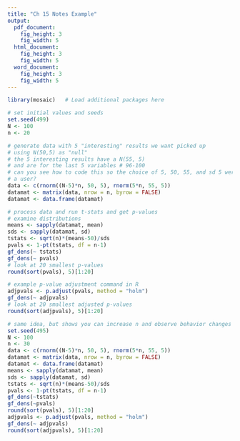 ```yaml
---
title: "Ch 15 Notes Example"
output: 
  pdf_document:
    fig_height: 3
    fig_width: 5
  html_document:
    fig_height: 3
    fig_width: 5
  word_document:
    fig_height: 3
    fig_width: 5
---
```


```r
library(mosaic)   # Load additional packages here 
```

```r
# set initial values and seeds
set.seed(499)
N <- 100
n <- 20

# generate data with 5 "interesting" results we want picked up
# using N(50,5) as "null" 
# the 5 interesting results have a N(55, 5)
# and are for the last 5 variables # 96-100
# can you see how to code this so the choice of 5, 50, 55, and sd 5 were set by 
# a user?
data <- c(rnorm((N-5)*n, 50, 5), rnorm(5*n, 55, 5))
datamat <- matrix(data, nrow = n, byrow = FALSE)
datamat <- data.frame(datamat)

# process data and run t-stats and get p-values 
# examine distributions
means <- sapply(datamat, mean)
sds <- sapply(datamat, sd)
tstats <- sqrt(n)*(means-50)/sds
pvals <- 1-pt(tstats, df = n-1)
gf_dens(~ tstats)
gf_dens(~ pvals)
# look at 20 smallest p-values
round(sort(pvals), 5)[1:20]

# example p-value adjustment command in R
adjpvals <- p.adjust(pvals, method = "holm")
gf_dens(~ adjpvals)
# look at 20 smallest adjusted p-values
round(sort(adjpvals), 5)[1:20]
```


```r
# same idea, but shows you can increase n and observe behavior changes
set.seed(495)
N <- 100
n <- 30
data <- c(rnorm((N-5)*n, 50, 5), rnorm(5*n, 55, 5))
datamat <- matrix(data, nrow = n, byrow = FALSE)
datamat <- data.frame(datamat)
means <- sapply(datamat, mean)
sds <- sapply(datamat, sd)
tstats <- sqrt(n)*(means-50)/sds
pvals <- 1-pt(tstats, df = n-1) 
gf_dens(~tstats)
gf_dens(~pvals)
round(sort(pvals), 5)[1:20]
adjpvals <- p.adjust(pvals, method = "holm")
gf_dens(~ adjpvals)
round(sort(adjpvals), 5)[1:20]
```









